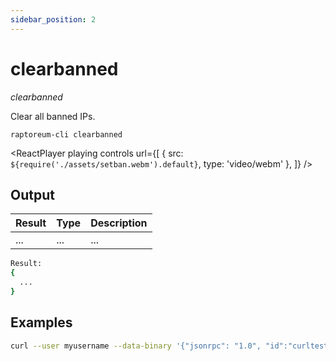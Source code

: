 ```yaml
---
sidebar_position: 2
---
```



# clearbanned

_clearbanned_

Clear all banned IPs.

`raptoreum-cli clearbanned `

<ReactPlayer
  playing
  controls
  url={[
    { src: `${require('./assets/setban.webm').default}`, type: 'video/webm' },
  ]}
/>

## Output

| Result | Type | Description |
| ------ | ---- | ----------- |
| ...    | ...  | ...         |

```bash
Result:
{
  ...
}
```

## Examples

```bash
curl --user myusername --data-binary '{"jsonrpc": "1.0", "id":"curltest", "method": "clearbanned", "params": [] }' -H 'content-type: text/plain;' http://127.0.0.1:9998/
```
